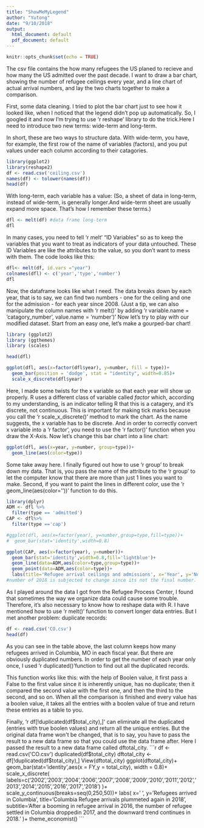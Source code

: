 ```yaml
---
title: "ShowMeMyLegend"
author: "Yutong"
date: "9/10/2018"
output:
  html_document: default
  pdf_document: default
---
```


```r
knitr::opts_chunk$set(echo = TRUE)
```
The csv file contains the how many refugees the US planed to recieve and how many the US admitted over the past decade. I want to draw a bar chart, showing the number of refugee ceilings every year, and a line chart of actual arrival numbers, and lay the two charts together to make a comparison. 

First, some data cleaning. I tried to plot the bar chart just to see how it looked like, when I noticed that the legend didn't pop up automatically. So, I googled it and now I'm trying to use 'r reshape' library to do the trick.Here I need to introduce two new terms: wide-term and long-term. 

In short, these are two ways to structure data. With wide-term, you have, for example, the first row of the name of variables (factors), and you put values under each column according to their catagories.
```r
library(ggplot2)
library(reshape2)
df <- read.csv('ceiling.csv')
names(df) <- tolower(names(df))
head(df)
```
With long-term, each variable has a value:
(So, a sheet of data in long-term, instead of wide-term, is generally longer.And wide-term sheet are usually expand more space. That's how I remember these terms.)
```r
dfl <- melt(df) #data frame long-term
dfl
```
In many cases, you need to tell 'r melt' "ID Variables" so as to keep the variables that you want to treat as indicators of your data untouched. These ID Variables are like the attributes to the value, so you don't want to mess with them. The code looks like this:
```r
dfl<- melt(df, id.vars ="year")
colnames(dfl) <- c('year','type','number')
dfl
```
Now, the dataframe looks like what I need. The data breaks down by each year, that is to say, we can find two numbers - one for the ceiling and one for the admission - for each year since 2008.
(Just a tip, we can also manipulate the column names with 'r melt()' by adding 'r variable.name = 'catagory_number', value.name = 'number')'
Now let's try to play with our modified dataset. Start from an easy one, let's make a gourped-bar chart!
```r
library (ggplot2)
library (ggthemes)
library (scales)

head(dfl)

ggplot(dfl, aes(x=factor(dfl$year), y=number, fill = type))+
  geom_bar(position = 'dodge', stat = "identity", width=0.85)+
  scale_x_discrete(dfl$year)
```
Here, I made some twists for the x variable so that each year will show up properly. R uses a different class of variable called _factor_ which, according to my understanding, is an indicator telling R that this is a catagery, and it's discrete, not continuous. 
This is important for making tick marks because you call the 'r scale_x_discrete()' method to mark the chart. As the name suggests, the x variable has to be discrete. And in order to correctly convert x variable into a 'r factor', you need to use the 'r factor()' function when you draw the X-Axis.
Now let's change this bar chart into a line chart:
```r
ggplot(dfl, aes(x=year, y=number, group=type))+
  geom_line(aes(color=type))
```
Some take away here. I finally figured out how to use 'r group' to break down my data. That is, you pass the name of the attribute to the 'r group' to let the computer know that there are more than just 1 lines you want to make. Second, if you want to paint the lines in different color, use the 'r geom_line(aes(color=''))' function to do this.
```r
library(dplyr)
ADM <- dfl %>%
  filter(type == 'admitted')
CAP <- dfl%>%
  filter(type =='cap')

#ggplot(dfl, aes(x=factor(year), y=number,group=type,fill=type))+
#  geom_bar(stat='identity',width=0.8)

ggplot(CAP, aes(x=factor(year), y=number))+
  geom_bar(stat='identity',width=0.8,fill='lightblue')+
  geom_line(data=ADM,aes(color=type,group=type))+
  geom_point(data=ADM,aes(color=type))+
  labs(title='Refugee arrival ceilings and admissions', x='Year', y='Number',color = '')
#number of 2018 is subjected to change since its not the final number. 

```
As I played around the data I got from the Refugee Process Center, I found that sometimes the way we organize data could cause some trouble. Therefore, it's also necessary to know how to reshape data with R.
I have mentioned how to use 'r melt()' function to convert longer data entries. But I met another problem: duplicate records:
```r
df <- read.csv('CO.csv')
head(df)
```
As you can see in the table above, the last column keeps how many refugees arrived in Columbia, MO in each fiscal year. But there are obviously duplicated numbers. In order to get the number of each year only once, I used 'r duplicated()'function to find out all the duplicated records.

This function works like this: with the help of Boolen value, it first pass a False to the first value since it is inherently unique, has no duplicate; then it compared the second value with the first one, and then the third to the second, and so on. When all the comparison is finished and every value has a boolen value, it takes all the entries with a boolen value of true and return these entries as a table to you.

Finally, 'r df[!duplicated(df$total_city),]' can eliminate all the duplicated (entries with true boolen values) and return all the unique entries. But the original data frame won't be changed, that is to say, you have to pass the result to a new data frame so that you could use the data frame after. Here I passed the result to a new data frame called dftotal_city.
```r
df <- read.csv('CO.csv')
duplicated(df$total_city)
dftotal_city <- df[!duplicated(df$total_city),]
View(dftotal_city)
ggplot(dftotal_city)+
  geom_bar(stat='identity',aes(x = FY,y = total_city), width = 0.8)+
  scale_x_discrete(
    labels=c('2002','2003','2004','2006','2007','2008','2009','2010','2011','2012','2013','2014','2015','2016','2017','2018')
                   )+
  scale_y_continuous(breaks=seq(0,250,50))+
  labs(
    x=' ',
    y='Refugees arrived in Columbia',
    title='Columbia Refugee arrivals plummeted again in 2018',
    subtitle='After a booming in refugee arrival in 2016, the number of refugee settled in Columbia dropped\ndramatically in 2017, and the downward trend continues in 2018. '
  )+
  theme_economist()
```